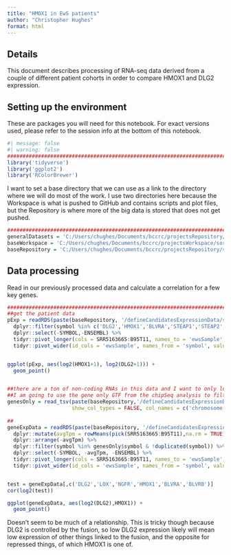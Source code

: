 ```yaml
---
title: "HMOX1 in EwS patients"
author: "Christopher Hughes"
format: html
---
```


## Details

This document describes processing of RNA-seq data derived from a couple of different patient cohorts in order to compare HMOX1 and DLG2 expression.

## Setting up the environment

These are packages you will need for this notebook. For exact versions used, please refer to the session info at the bottom of this notebook.

```r
#| message: false
#| warning: false
##########################################################################################
library('tidyverse')
library('ggplot2')
library('RColorBrewer')
```

I want to set a base directory that we can use as a link to the directory where we will do most of the work. I use two directories here because the Workspace is what is pushed to GitHub and contains scripts and plot files, but the Repository is where more of the big data is stored that does not get pushed.

```r
##########################################################################################
generalDatasets = 'C:/Users/chughes/Documents/bccrc/projectsRepository/generalDatasets'
baseWorkspace = 'C:/Users/chughes/Documents/bccrc/projectsWorkspace/sorensenLab/relatedToEwsCrisprManuscript'
baseRepository = 'C:/Users/chughes/Documents/bccrc/projectsRepository/sorensenLab/relatedToEwsCrisprManuscript'
```

## Data processing

Read in our previously processed data and calculate a correlation for a few key genes.

```r
##########################################################################################
##get the patient data
pExp = readRDS(paste(baseRepository, '/defineCandidatesExpressionData/sorensenEwsPatientData/datasetOutputs/dataset_tpmExpression.rds', sep = '')) %>%
  dplyr::filter(symbol %in% c('DLG2','HMOX1','BLVRA','STEAP1','STEAP2','FTH1','FTL')) %>%
  dplyr::select(-SYMBOL,-ENSEMBL) %>%
  tidyr::pivot_longer(cols = SRR5163665:B95T11, names_to = 'ewsSample', values_to = 'tpm') %>%
  tidyr::pivot_wider(id_cols = 'ewsSample', names_from = 'symbol', values_from = 'tpm') 


ggplot(pExp, aes(log2(HMOX1+1), log2(DLG2+1))) +
  geom_point()


##there are a ton of non-coding RNAs in this data and I want to only look at protein coding genes
##I am going to use the gene only GTF from the chipSeq analysis to filter these data
genesOnly = read_tsv(paste(baseRepository,'/defineCandidatesExpressionData/aynaudChipSeq/datasetOutputs/dataset_gtfGenesOnly.bed',sep=''),
                     show_col_types = FALSE, col_names = c('chromosome','start','end','symbol','score','strand'))
  
##
geneExpData = readRDS(paste(baseRepository, '/defineCandidatesExpressionData/sorensenEwsPatientData/datasetOutputs/dataset_tpmExpression.rds', sep = '')) %>%
  dplyr::mutate(avgTpm = rowMeans(pick(SRR5163665:B95T11),na.rm = TRUE)) %>%
  dplyr::arrange(-avgTpm) %>%
  dplyr::filter(symbol %in% genesOnly$symbol & !duplicated(symbol)) %>%
  dplyr::select(-SYMBOL, -avgTpm, -ENSEMBL) %>%
  tidyr::pivot_longer(cols = SRR5163665:B95T11, names_to = 'ewsSample', values_to = 'tpm') %>%
  tidyr::pivot_wider(id_cols = 'ewsSample', names_from = 'symbol', values_from = 'tpm')


test = geneExpData[,c('DLG2','LOX','NGFR','HMOX1','BLVRA','BLVRB')]
cor(log2(test))

ggplot(geneExpData, aes(log2(DLG2),HMOX1)) +
  geom_point()
```

Doesn't seem to be much of a relationship. This is tricky though because DLG2 is controlled by the fusion, so low DLG2 expression likely will mean low expression of other things linked to the fusion, and the opposite for repressed things, of which HMOX1 is one of.

